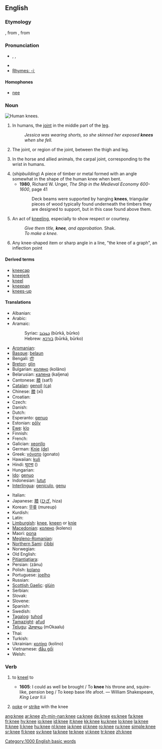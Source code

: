 ==English==

===Etymology===
{{etyl|ang}} {{term|cneo|cnēo|lang=ang|sc=unicode}}, from {{proto|Germanic|knew-}}, from {{proto|Indo-European|ǵónu}}

===Pronunciation===
* {{enPR|nē}}, {{IPA|/niː/}}, {{SAMPA|/ni:/}}
* {{audio|en-us-knee.ogg|Audio (US)}}
* [[Rhymes:English:-iː|Rhymes: -iː]]

====Homophones====
* [[nee]]

===Noun===
[[Image:Human knees.jpg|thumb|right|Human knees.]]
{{en-noun}}

# In humans, the [[joint]] in the middle part of the [[leg]].
#: ''Jessica was wearing shorts, so she skinned her exposed '''knees''' when she fell.''
# {{skeleton}} The joint, or region of the joint, between the thigh and leg.
# {{anatomy}} In the horse and allied animals, the carpal joint, corresponding to the wrist in humans.
# (''shipbuilding'') A piece of timber or metal formed with an angle somewhat in the shape of the human knee when bent.
#* '''1980''', Richard W. Unger, ''The Ship in the Medieval Economy 600-1600'', page 41
#*: Deck beams were supported by hanging '''knees''', triangular pieces of wood typically found underneath the timbers they are designed to  support, but in this case found above them.
# {{archaic}}An act of [[kneel|kneeling]], especially to show respect or courtesy.
#: ''Give them title, '''knee''', and approbation.'' Shak.
#: ''To make a knee.''
# Any knee-shaped item or sharp angle in a line, "the knee of a graph", an inflection point

====Derived terms====
* [[kneecap]]
* [[kneejerk]]
* [[kneel]]
* [[kneepan]]
* [[knees-up]]

====Translations====
{{checktrans-top}}
* Albanian: {{t-|sq|gju|m|xs=Albanian}}
* Arabic: {{Arab|[[ركبة|رّكبة]]}}
* Aramaic:
*: Syriac: [[ܒܘܪܟܐ]] (būrkā, būrko) {{f}}
*: Hebrew: [[בורכא]] (būrkā, būrko) {{f}}
* [[Aromanian]]: {{tø|rup|dzenuclju|xs=Aromanian}}
* [[Basque]]: [[belaun]]
* Bengali: [[হাঁটু]]
* [[Breton]]: [[glin]] {{m}}
* Bulgarian: [[коляно]] (kolâno)
* Belarusian: [[калена]] (kaljena)
* Cantonese: [[膝]] (sat1)
* [[Catalan]]: [[genoll]] {{m}} [[:ca:genoll|(ca)]]
* Chinese: [[膝]] (xī)
* Croatian: {{t-|hr|koljeno|n}}
* Czech: {{t-|cs|koleno|n}}
* Danish: {{t-|da|knæ}}
* Dutch: {{t+|nl|knie|f}}
* Esperanto: [[genuo]]
* Estonian: [[põlv]]
* [[Ewe]]: [[klo]] {{n}}
* Finnish: {{t+|fi|polvi}}
* French: {{t+|fr|genou|m}}
* Galician: [[xeonllo]] {{m}}
* German: [[Knie]] {{n}} [[:de:Knie|(de)]]
* Greek: [[γόνατο]] {{n}} (gonato)
* Hawaiian: [[kuli]]
* Hindi: [[घुटना]] ({{unicode|ghuṭanā}})
* Hungarian: {{t+|hu|térd}}
* [[Ido]]: [[genuo]]
* Indonesian: [[lutut]]
* [[Interlingua]]: [[geniculo]], [[genu]]
{{trans-mid}}
* Italian: {{t+|it|ginocchio|m}}
* Japanese: [[膝]] ([[ひざ]], hiza)
* Korean: [[무릎]] (mureup)
* Kurdish: {{KUchar|[[چۆک]]}}
* Latin: {{t-|la|genu|n}}
* [[Limburgish]]: [[knee]], [[kneen]] or [[knie]]
* [[Macedonian]]: [[колено]] (koleno)
* Maori: [[pona]]
* [[Megleno-Romanian]]: {{tø|ruq|zinucľu|xs=Megleno-Romanian}}
* [[Northern Sami]]: [[čibbi]]
* Norwegian: {{t+|no|kne|n}}
* Old English: {{t-|ang|cneo|n|alt=cnēo|xs=Old English}}
* [[Pitjantjatjara]]: {{unicode|[[muṯi]]}}
* Persian: {{fa-Arab|[[زانو]]}} (zânu)
* Polish: [[kolano]] {{n}}
* Portuguese: [[joelho]] {{m}}
* Russian: {{t+|ru|колено|n|tr=koléno|sc=Cyrl}}
* [[Scottish Gaelic]]: [[glùin]] {{f}}
* Serbian: {{t-|sr|колено|tr=koleno|sc=Cyrl}}
* Slovak: {{t-|sk|koleno}}
* Slovene: {{t+|sl|koleno|n}}
* Spanish: {{t+|es|rodilla|f}}
* Swedish: {{t+|sv|knä|n}}
* [[Tagalog]]: [[tuhod]]
* [[Tamazight]]: [[afud]] {{m}}
* [[Telugu]]: [[మోకాలు]] (mOkaalu)
* Thai: {{Thai|[[เข่า]]}}
* Turkish: {{t+|tr|diz}}
* Ukrainian: [[коліно]] (kolino)
* Vietnamese: [[đầu gối]]
* Welsh: {{t-|cy|glin|xs=Welsh}}
{{trans-bottom}}

===Verb===
{{en-verb|knee|d}}

# {{transitive|archaic}} to [[kneel]] to
#* '''1605''': I could as well be brought / To '''knee''' his throne and, squire-like, pension beg / To keep base life afoot. — William Shakespeare, ''King Lear'' II.ii
# {{transitive}} [[poke]] or [[strike]] with the knee

[[Category:1000 English basic words]]

[[ang:knee]]
[[ar:knee]]
[[zh-min-nan:knee]]
[[ca:knee]]
[[de:knee]]
[[es:knee]]
[[fa:knee]]
[[fr:knee]]
[[hy:knee]]
[[io:knee]]
[[id:knee]]
[[it:knee]]
[[kk:knee]]
[[ku:knee]]
[[lo:knee]]
[[la:knee]]
[[lt:knee]]
[[li:knee]]
[[hu:knee]]
[[nl:knee]]
[[ja:knee]]
[[pl:knee]]
[[ro:knee]]
[[ru:knee]]
[[simple:knee]]
[[sr:knee]]
[[fi:knee]]
[[sv:knee]]
[[ta:knee]]
[[te:knee]]
[[vi:knee]]
[[tr:knee]]
[[zh:knee]]